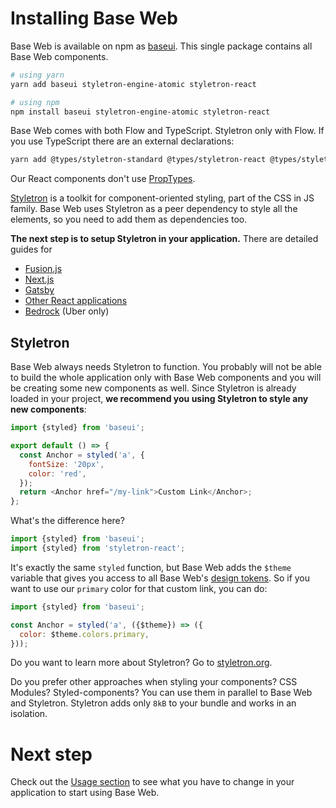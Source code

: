 <!--
Copyright (c) 2018-2019 Uber Technologies, Inc.

This source code is licensed under the MIT license found in the
LICENSE file in the root directory of this source tree.
-->



# Installing Base Web

Base Web is available on npm as [baseui](https://npmjs.com/package/baseui). This single package contains all Base Web components.

```bash
# using yarn
yarn add baseui styletron-engine-atomic styletron-react

# using npm
npm install baseui styletron-engine-atomic styletron-react
```

Base Web comes with both Flow and TypeScript. Styletron only with Flow. If you use TypeScript there are an external declarations:

```bash
yarn add @types/styletron-standard @types/styletron-react @types/styletron-engine-atomic
```

Our React components don't use [PropTypes](https://reactjs.org/docs/typechecking-with-proptypes.html).

[Styletron](https://www.styletron.org/) is a toolkit for component-oriented styling, part of the CSS in JS family. Base Web uses Styletron as a peer dependency to style all the elements, so you need to add them as dependencies too.

**The next step is to setup Styletron in your application.** There are detailed guides for

- [Fusion.js](https://www.styletron.org/getting-started/#with-fusionjs)
- [Next.js](https://www.styletron.org/getting-started/#with-nextjs)
- [Gatsby](https://www.styletron.org/getting-started/#with-gatsby)
- [Other React applications](https://www.styletron.org/getting-started/#with-react)
- [Bedrock](http://t.uber.com/base-bedrock) (Uber only)

## Styletron

Base Web always needs Styletron to function. You probably will not be able to build the whole application only with Base Web components and you will be creating some new components as well. Since Styletron is already loaded in your project, **we recommend you using Styletron to style any new components**:

```js
import {styled} from 'baseui';

export default () => {
  const Anchor = styled('a', {
    fontSize: '20px',
    color: 'red',
  });
  return <Anchor href="/my-link">Custom Link</Anchor>;
};
```

What's the difference here?

```js
import {styled} from 'baseui';
import {styled} from 'styletron-react';
```

It's exactly the same `styled` function, but Base Web adds the `$theme` variable that gives you access to all Base Web's [design tokens](/theming/theming-values). So if you want to use our `primary` color for that custom link, you can do:

```js
import {styled} from 'baseui';

const Anchor = styled('a', ({$theme}) => ({
  color: $theme.colors.primary,
}));
```

Do you want to learn more about Styletron? Go to [styletron.org](https://www.styletron.org).

Do you prefer other approaches when styling your components? CSS Modules? Styled-components? You can use them in parallel to Base Web and Styletron. Styletron adds only `8kB` to your bundle and works in an isolation.

# Next step

Check out the [Usage section](/getting-started/usage) to see what you have to change in your application to start using Base Web.
